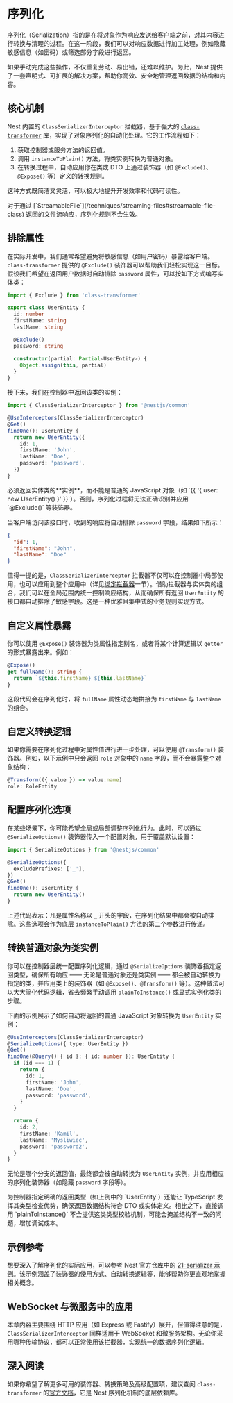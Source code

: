 # 序列化

序列化（Serialization）指的是在将对象作为响应发送给客户端之前，对其内容进行转换与清理的过程。在这一阶段，我们可以对响应数据进行加工处理，例如隐藏敏感信息（如密码）或筛选部分字段进行返回。

如果手动完成这些操作，不仅重复劳动、易出错，还难以维护。为此，Nest 提供了一套声明式、可扩展的解决方案，帮助你高效、安全地管理返回数据的结构和内容。

## 核心机制

Nest 内置的 `ClassSerializerInterceptor` 拦截器，基于强大的 [`class-transformer`](https://github.com/typestack/class-transformer) 库，实现了对象序列化的自动化处理。它的工作流程如下：

1. 获取控制器或服务方法的返回值。
2. 调用 `instanceToPlain()` 方法，将类实例转换为普通对象。
3. 在转换过程中，自动应用你在类或 DTO 上通过装饰器（如 `@Exclude()`、`@Expose()` 等）定义的转换规则。

这种方式既简洁又灵活，可以极大地提升开发效率和代码可读性。

<CalloutInfo type="warning">
  对于通过 [`StreamableFile`](/techniques/streaming-files#streamable-file-class)
  返回的文件流响应，序列化规则不会生效。
</CalloutInfo>

## 排除属性

在实际开发中，我们通常希望避免将敏感信息（如用户密码）暴露给客户端。`class-transformer` 提供的 `@Exclude()` 装饰器可以帮助我们轻松实现这一目标。假设我们希望在返回用户数据时自动排除 `password` 属性，可以按如下方式编写实体类：

```ts
import { Exclude } from 'class-transformer'

export class UserEntity {
  id: number
  firstName: string
  lastName: string

  @Exclude()
  password: string

  constructor(partial: Partial<UserEntity>) {
    Object.assign(this, partial)
  }
}
```

接下来，我们在控制器中返回该类的实例：

```ts
import { ClassSerializerInterceptor } from '@nestjs/common'

@UseInterceptors(ClassSerializerInterceptor)
@Get()
findOne(): UserEntity {
  return new UserEntity({
    id: 1,
    firstName: 'John',
    lastName: 'Doe',
    password: 'password',
  })
}
```

<CalloutInfo type="warning">
必须返回实体类的**实例**，而不能是普通的 JavaScript 对象（如 `{{ '{ user: new UserEntity() }' }}`）。否则，序列化过程将无法正确识别并应用 `@Exclude()` 等装饰器。
</CalloutInfo>

当客户端访问该接口时，收到的响应将自动排除 `password` 字段，结果如下所示：

```json
{
  "id": 1,
  "firstName": "John",
  "lastName": "Doe"
}
```

值得一提的是，`ClassSerializerInterceptor` 拦截器不仅可以在控制器中局部使用，也可以应用到整个应用中（详见[绑定拦截器](/interceptors#绑定拦截器)一节）。借助拦截器与实体类的组合，我们可以在全局范围内统一控制响应结构，从而确保所有返回 `UserEntity` 的接口都自动排除了敏感字段。这是一种优雅且集中式的业务规则实现方式。

## 自定义属性暴露

你可以使用 `@Expose()` 装饰器为类属性指定别名，或者将某个计算逻辑以 `getter` 的形式暴露出来。例如：

```ts
@Expose()
get fullName(): string {
  return `${this.firstName} ${this.lastName}`
}
```

这段代码会在序列化时，将 `fullName` 属性动态地拼接为 `firstName` 与 `lastName` 的组合。

## 自定义转换逻辑

如果你需要在序列化过程中对属性值进行进一步处理，可以使用 `@Transform()` 装饰器。例如，以下示例中只会返回 `role` 对象中的 `name` 字段，而不会暴露整个对象结构：

```ts
@Transform(({ value }) => value.name)
role: RoleEntity
```

## 配置序列化选项

在某些场景下，你可能希望全局或局部调整序列化行为。此时，可以通过 `@SerializeOptions()` 装饰器传入一个配置对象，用于覆盖默认设置：

```ts
import { SerializeOptions } from '@nestjs/common'

@SerializeOptions({
  excludePrefixes: ['_'],
})
@Get()
findOne(): UserEntity {
  return new UserEntity()
}
```

上述代码表示：凡是属性名称以 `_` 开头的字段，在序列化结果中都会被自动排除。这些选项会作为底层 `instanceToPlain()` 方法的第二个参数进行传递。

## 转换普通对象为类实例

你可以在控制器层统一配置序列化逻辑，通过 `@SerializeOptions` 装饰器指定返回类型，确保所有响应 —— 无论是普通对象还是类实例 —— 都会被自动转换为指定的类，并应用类上的装饰器（如 `@Expose()`、`@Transform()` 等）。这种做法可以大大简化代码逻辑，省去频繁手动调用 `plainToInstance()` 或显式实例化类的步骤。

下面的示例展示了如何自动将返回的普通 JavaScript 对象转换为 `UserEntity` 实例：

```ts
@UseInterceptors(ClassSerializerInterceptor)
@SerializeOptions({ type: UserEntity })
@Get()
findOne(@Query() { id }: { id: number }): UserEntity {
  if (id === 1) {
    return {
      id: 1,
      firstName: 'John',
      lastName: 'Doe',
      password: 'password',
    }
  }

  return {
    id: 2,
    firstName: 'Kamil',
    lastName: 'Mysliwiec',
    password: 'password2',
  }
}
```

无论是哪个分支的返回值，最终都会被自动转换为 `UserEntity` 实例，并应用相应的序列化装饰器（如隐藏 `password` 字段等）。

<CalloutInfo>
  为控制器指定明确的返回类型（如上例中的 `UserEntity`）还能让 TypeScript
  发挥其类型检查优势，确保返回数据结构符合 DTO 或实体定义。相比之下，直接调用
  `plainToInstance()`
  不会提供这类类型校验机制，可能会掩盖结构不一致的问题，增加调试成本。
</CalloutInfo>

## 示例参考

想要深入了解序列化的实际应用，可以参考 Nest 官方仓库中的 [21-serializer 示例](https://github.com/nestjs/nest/tree/master/sample/21-serializer)。该示例涵盖了装饰器的使用方式、自动转换逻辑等，能够帮助你更直观地掌握相关概念。

## WebSocket 与微服务中的应用

本章内容主要围绕 HTTP 应用（如 Express 或 Fastify）展开，但值得注意的是，`ClassSerializerInterceptor` 同样适用于 WebSocket 和微服务架构。无论你采用哪种传输协议，都可以正常使用该拦截器，实现统一的数据序列化逻辑。

## 深入阅读

如果你希望了解更多可用的装饰器、转换策略及高级配置项，建议查阅 `class-transformer` 的[官方文档](https://github.com/typestack/class-transformer)，它是 Nest 序列化机制的底层依赖库。

